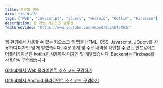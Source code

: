 ```yaml
---
title: 주문의 민족
date: "2019-05"
tags: ["Web", "Javascript", "JQuery", "Android", "Kotlin", "Firebase"]
description: 웹 기반 키오스크 솔루션
featuredVideo: "https://www.youtube.com/embed/2d5AK7cNAIc"
---
```


웹 환경에서 사용할 수 있는 키오스크 웹 앱을 HTML, CSS, Javascript, JQuery를 사용하여 디자인 및 개
발했습니다. 주문 통계 및 주문 내역을 확인할 수 있는 안드로이드 어플리케이션은 Kotlin을 사용하여 디자인
및 개발했습니다. Backend는 Firebase를 사용하여 구현했습니다.

[Github에서 Web 클라이언트 소스 코드 구경하기](https://github.com/sterdsterd/order-web)

[Github에서 Android 클라이언트 소스 코드 구경하기](https://github.com/sterdsterd/order-app)
